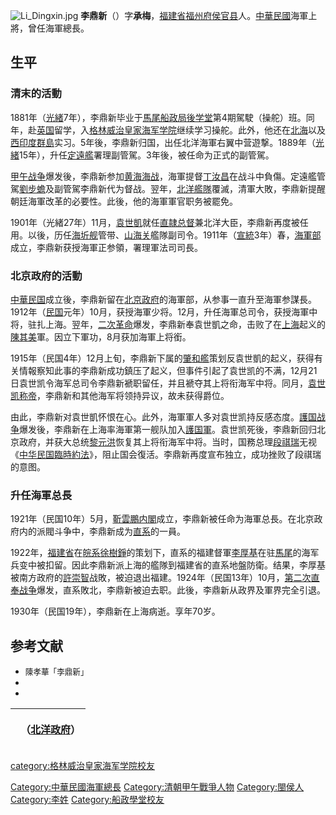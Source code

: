 {{No footnotes|time=2022-03-26T18:04:06+00:00}}
[[File:Li_Dingxin.jpg|thumb]]
'''李鼎新'''（{{bd|1861年||1930年|}}）字'''承梅'''，[[福建省|福建省]][[福州府|福州府]][[侯官县|侯官县]]人。[[中華民國|中華民國]]海軍上將，曾任海軍總長。

==生平==
=== 清末的活動 ===
1881年（[[光緒|光緒]]7年），李鼎新毕业于[[船政学堂|馬尾船政局後学堂]]第4期駕駛（操舵）班。同年，赴[[英国|英国]]留学，入[[格林威治皇家海军学院|格林威治皇家海军学院]]继续学习操舵。此外，他还在[[北海_(大西洋)|北海]]以及[[西印度群島|西印度群島]]实习。5年後，李鼎新归国，出任北洋海軍右翼中营遊撃。1889年（[[光緒|光緒]]15年），升任[[定遠艦|定遠艦]]署理副管駕。3年後，被任命为正式的副管駕。

[[甲午战争|甲午战争]]爆发後，李鼎新参加[[黄海海战_(1894年)|黄海海战]]，海軍提督[[丁汝昌|丁汝昌]]在战斗中負傷。定遠艦管駕[[劉步蟾|劉步蟾]]及副管駕李鼎新代为督战。翌年，[[北洋艦隊|北洋艦隊]]覆滅，清軍大敗，李鼎新提醒朝廷海軍改革的必要性。此後，他的海軍軍官职务被罷免。

1901年（光緒27年）11月，[[袁世凱|袁世凱]]就任[[直隷总督|直隷总督]]兼北洋大臣，李鼎新再度被任用。以後，历任[[海圻舰|海圻舰]]管带、[[山海关|山海关]]艦隊副司令。1911年（[[宣統|宣統]]3年）春，[[海軍部_(清朝)|海軍部]]成立，李鼎新获授海軍正参領，署理軍法司司長。

=== 北京政府的活動 ===
[[中華民国|中華民国]]成立後，李鼎新留在[[中华民国北京政府|北京政府]]的海軍部，从参事一直升至海軍参謀長。1912年（[[民国紀元|民国]]元年）10月，获授海軍少将。12月，升任海軍总司令，获授海軍中将，驻扎上海。翌年，[[二次革命|二次革命]]爆发，李鼎新奉袁世凱之命，击败了在[[上海市|上海]]起义的[[陳其美|陳其美]]軍。因立下軍功，8月获加海軍上将銜。

1915年（民国4年）12月上旬，李鼎新下属的[[肇和艦|肇和艦]]策划反袁世凱的起义，获得有关情報察知此事的李鼎新成功鎮压了起义，但事件引起了袁世凯的不满，12月21日袁世凯令海军总司令李鼎新褫职留任，并且褫夺其上将衔海军中将。同月，[[袁世凯称帝|袁世凯称帝]]，李鼎新和其他海军将领持异议，故未获得爵位。

由此，李鼎新对袁世凱怀恨在心。此外，海軍軍人多对袁世凯持反感态度。[[護国战争|護国战争]]爆发後，李鼎新在上海率海軍第一舰队加入[[護国軍|護国軍]]。袁世凯死後，李鼎新回归北京政府，并获大总统[[黎元洪|黎元洪]]恢复其上将衔海军中将。当时，国務总理[[段祺瑞|段祺瑞]]无视《[[中华民国臨時約法|中华民国臨時約法]]》，阻止国会復活。李鼎新再度宣布独立，成功挫败了段祺瑞的意图。

=== 升任海軍总長 ===
1921年（民国10年）5月，[[第三次靳雲鵬內閣|靳雲鵬内閣]]成立，李鼎新被任命为海軍总長。在北京政府内的派閥斗争中，李鼎新成为[[直系|直系]]的一員。

1922年，[[福建省_(中華民国)|福建省]]在[[皖系|皖系]][[徐樹錚|徐樹錚]]的策划下，直系的福建督軍[[李厚基|李厚基]]在驻[[馬尾港|馬尾]]的海军兵变中被扣留。因此李鼎新派上海的艦隊到福建省的直系地盤防衛。结果，李厚基被南方政府的[[許崇智|許崇智]]战敗，被迫退出福建。1924年（民国13年）10月，[[第二次直奉战争|第二次直奉战争]]爆发，直系敗北，李鼎新被迫去职。此後，李鼎新从政界及軍界完全引退。

1930年（民国19年），李鼎新在上海病逝。享年70岁。

== 参考文献 ==
* <span style="font-size:90%;">陳孝華「李鼎新」{{Cite book<!--|和書-->|author = [[中国社会科学院|中国社会科学院]]近代史研究所|title = 民国人物伝 第9巻|year = 1997|publisher = [[中華書局|中華書局]]|isbn = 7-101-01504-2}}</span>
* <span style="font-size:90%;">{{Cite book<!--|和書-->|author = 徐友春主編|title = 民国人物大辞典 増訂版|year = 2007|publisher = 河北人民出版社|isbn = 978-7-202-03014-1}}</span>
* <span style="font-size:90%;">{{Cite book<!--|和書-->|author = 劉寿林等編|title = 民国職官年表|year = 1995|publisher = 中華書局|isbn = 7-101-01320-1}}</span>

{| class="wikitable" style="margin:0 auto"
|- 
!　{{CHN1912}}（[[北洋政府|北洋政府]]）
{{先代次代|海軍總長|<small>1921年5月 - 1924年10月</small>|[[薩鎮氷|薩鎮氷]]|[[杜錫珪|杜錫珪]]}}
|}

{{北洋将军府上将军}}
{{DEFAULTSORT:Li李}}
[[Category:中華民國海軍總長|Category:中華民國海軍總長]]
[[Category:清朝甲午戰爭人物|Category:清朝甲午戰爭人物]]
[[category:格林威治皇家海军学院校友|category:格林威治皇家海军学院校友]]
[[Category:閩侯人|Category:閩侯人]]
[[Category:李姓|Category:李姓]]
[[Category:船政學堂校友|Category:船政學堂校友]]